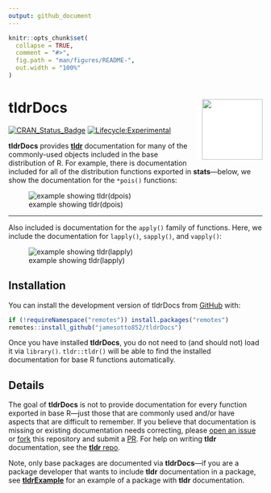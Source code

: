 ```yaml
---
output: github_document
---
```


<!-- README.md is generated from README.Rmd. Please edit that file -->

```r
knitr::opts_chunk$set(
  collapse = TRUE,
  comment = "#>",
  fig.path = "man/figures/README-",
  out.width = "100%"
)
```

# tldrDocs <img src="man/figures/logo.png"  align="right"  width="120" style="padding-left:10px;background-color:white;" />

<!-- badges: start -->
[![CRAN_Status_Badge](http://www.r-pkg.org/badges/version-ago/tldrDocs)](https://cran.r-project.org/package=tldrDocs)
[![Lifecycle:Experimental](https://img.shields.io/badge/Lifecycle-Experimental-339999)](<Redirect-URL>)
<!-- badges: end -->

**tldrDocs** provides [**tldr**](https://github.com/jamesotto852/tldr) documentation for many of the commonly-used objects included in the base distribution of R.
For example, there is documentation included for all of the distribution functions exported in **stats**---below,
we show the documentation for the `*pois()` functions:

![example showing tldr(dpois)](man/README-assets/dpois-ex.png)

***

Also included is documentation for the `apply()` family of functions. 
Here, we include the documentation for `lapply()`, `sapply()`, and `vapply()`:

![example showing tldr(lapply)](man/README-assets/lapply-ex.png)

## Installation

You can install the development version of tldrDocs from [GitHub](https://github.com/) with:

``` r
if (!requireNamespace("remotes")) install.packages("remotes")
remotes::install_github("jamesotto852/tldrDocs")
```

Once you have installed **tldrDocs**, you do not need to (and should not) load it via `library()`.
`tldr::tldr()` will be able to find the installed documentation for base R functions automatically.

## Details

The goal of **tldrDocs** is not to provide documentation for every function exported in base R---just
those that are commonly used and/or have aspects that are difficult to remember. 
If you believe that documentation is missing or existing documentation needs correcting,
please [open an issue](https://github.com/jamesotto852/tldrDocs/issues/new/choose) or [fork](https://help.github.com/articles/fork-a-repo/) this repository and submit a [PR](https://help.github.com/articles/creating-a-pull-request/).
For help on writing **tldr** documentation, see the [**tldr** repo](https://github.com/tidyverse/tldr).

Note, only base packages are documented via **tldrDocs**---if
you are a package developer that wants to include **tldr** documentation in a package,
see [**tldrExample**](https://github.com/tidyverse/tldr) for an example of a package with **tldr** documentation.


